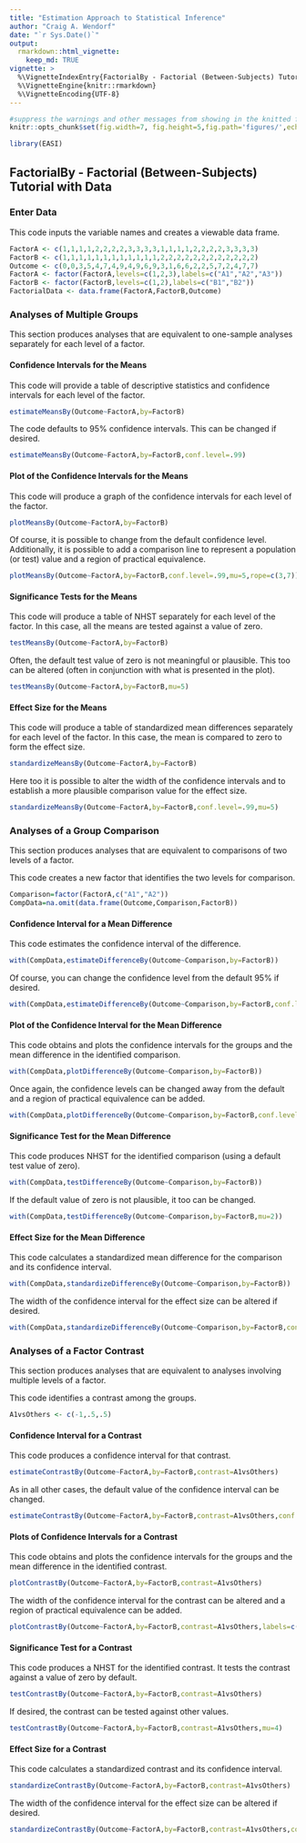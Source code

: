 ```yaml
---
title: "Estimation Approach to Statistical Inference"
author: "Craig A. Wendorf"
date: "`r Sys.Date()`"
output: 
  rmarkdown::html_vignette:
    keep_md: TRUE
vignette: >
  %\VignetteIndexEntry{FactorialBy - Factorial (Between-Subjects) Tutorial with Data}
  %\VignetteEngine{knitr::rmarkdown}
  %\VignetteEncoding{UTF-8}
---
```


```r
#suppress the warnings and other messages from showing in the knitted file.
knitr::opts_chunk$set(fig.width=7, fig.height=5,fig.path='figures/',echo=TRUE,warning=FALSE,message=FALSE)
```

```r
library(EASI)
```

## FactorialBy - Factorial (Between-Subjects) Tutorial with Data

### Enter Data

This code inputs the variable names and creates a viewable data frame.

```r
FactorA <- c(1,1,1,1,2,2,2,2,3,3,3,3,1,1,1,1,2,2,2,2,3,3,3,3)
FactorB <- c(1,1,1,1,1,1,1,1,1,1,1,1,2,2,2,2,2,2,2,2,2,2,2,2)
Outcome <- c(0,0,3,5,4,7,4,9,4,9,6,9,3,1,6,6,2,2,5,7,2,4,7,7)
FactorA <- factor(FactorA,levels=c(1,2,3),labels=c("A1","A2","A3"))
FactorB <- factor(FactorB,levels=c(1,2),labels=c("B1","B2"))
FactorialData <- data.frame(FactorA,FactorB,Outcome)
```

### Analyses of Multiple Groups

This section produces analyses that are equivalent to one-sample analyses separately for each level of a factor.

#### Confidence Intervals for the Means

This code will provide a table of descriptive statistics and confidence intervals for each level of the factor.

```r
estimateMeansBy(Outcome~FactorA,by=FactorB)
```

The code defaults to 95% confidence intervals. This can be changed if desired.

```r
estimateMeansBy(Outcome~FactorA,by=FactorB,conf.level=.99)
```

#### Plot of the Confidence Intervals for the Means

This code will produce a graph of the confidence intervals for each level of the factor.

```r
plotMeansBy(Outcome~FactorA,by=FactorB)
```

Of course, it is possible to change from the default confidence level. Additionally, it is possible to add a comparison line to represent a population (or test) value and a region of practical equivalence.

```r
plotMeansBy(Outcome~FactorA,by=FactorB,conf.level=.99,mu=5,rope=c(3,7))
```

#### Significance Tests for the Means

This code will produce a table of NHST separately for each level of the factor. In this case, all the means are tested against a value of zero.

```r
testMeansBy(Outcome~FactorA,by=FactorB)
```

Often, the default test value of zero is not meaningful or plausible. This too can be altered (often in conjunction with what is presented in the plot).

```r
testMeansBy(Outcome~FactorA,by=FactorB,mu=5)
```

#### Effect Size for the Means

This code will produce a table of standardized mean differences separately for each level of the factor. In this case, the mean is compared to zero to form the effect size.

```r
standardizeMeansBy(Outcome~FactorA,by=FactorB)
```

Here too it is possible to alter the width of the confidence intervals and to establish a more plausible comparison value for the effect size.

```r
standardizeMeansBy(Outcome~FactorA,by=FactorB,conf.level=.99,mu=5)
```

### Analyses of a Group Comparison

This section produces analyses that are equivalent to comparisons of two levels of a factor.

This code creates a new factor that identifies the two levels for comparison.

```r
Comparison=factor(FactorA,c("A1","A2"))
CompData=na.omit(data.frame(Outcome,Comparison,FactorB))
```

#### Confidence Interval for a Mean Difference

This code estimates the confidence interval of the difference.

```r
with(CompData,estimateDifferenceBy(Outcome~Comparison,by=FactorB))
```

Of course, you can change the confidence level from the default 95% if desired.

```r
with(CompData,estimateDifferenceBy(Outcome~Comparison,by=FactorB,conf.level=.99))
```

#### Plot of the Confidence Interval for the Mean Difference

This code obtains and plots the confidence intervals for the groups and the mean difference in the identified comparison.

```r
with(CompData,plotDifferenceBy(Outcome~Comparison,by=FactorB))
```

Once again, the confidence levels can be changed away from the default and a region of practical equivalence can be added.

```r
with(CompData,plotDifferenceBy(Outcome~Comparison,by=FactorB,conf.level=.99,rope=c(-2,2)))
```

#### Significance Test for the Mean Difference

This code produces NHST for the identified comparison (using a default test value of zero).

```r
with(CompData,testDifferenceBy(Outcome~Comparison,by=FactorB))
```

If the default value of zero is not plausible, it too can be changed.

```r
with(CompData,testDifferenceBy(Outcome~Comparison,by=FactorB,mu=2))
```

#### Effect Size for the Mean Difference

This code calculates a standardized mean difference for the comparison and its confidence interval.

```r
with(CompData,standardizeDifferenceBy(Outcome~Comparison,by=FactorB))
```

The width of the confidence interval for the effect size can be altered if desired.

```r
with(CompData,standardizeDifferenceBy(Outcome~Comparison,by=FactorB,conf.level=.99))
```

### Analyses of a Factor Contrast

This section produces analyses that are equivalent to analyses involving multiple levels of a factor.

This code identifies a contrast among the groups.

```r
A1vsOthers <- c(-1,.5,.5)
```

#### Confidence Interval for a Contrast

This code produces a confidence interval for that contrast.

```r
estimateContrastBy(Outcome~FactorA,by=FactorB,contrast=A1vsOthers)
```

As in all other cases, the default value of the confidence interval can be changed.

```r
estimateContrastBy(Outcome~FactorA,by=FactorB,contrast=A1vsOthers,conf.level=.99)
```

#### Plots of Confidence Intervals for a Contrast

This code obtains and plots the confidence intervals for the groups and the mean difference in the identified contrast.

```r
plotContrastBy(Outcome~FactorA,by=FactorB,contrast=A1vsOthers)
```

The width of the confidence interval for the contrast can be altered and a region of practical equivalence can be added.

```r
plotContrastBy(Outcome~FactorA,by=FactorB,contrast=A1vsOthers,labels=c("A1","Others"),conf.level=.99,rope=c(-2,2))
```

#### Significance Test for a Contrast

This code produces a NHST for the identified contrast. It tests the contrast against a value of zero by default.

```r
testContrastBy(Outcome~FactorA,by=FactorB,contrast=A1vsOthers)
```

If desired, the contrast can be tested against other values.

```r
testContrastBy(Outcome~FactorA,by=FactorB,contrast=A1vsOthers,mu=4)
```

#### Effect Size for a Contrast

This code calculates a standardized contrast and its confidence interval.

```r
standardizeContrastBy(Outcome~FactorA,by=FactorB,contrast=A1vsOthers)
```

The width of the confidence interval for the effect size can be altered if desired.

```r
standardizeContrastBy(Outcome~FactorA,by=FactorB,contrast=A1vsOthers,conf.level=.99)
```
